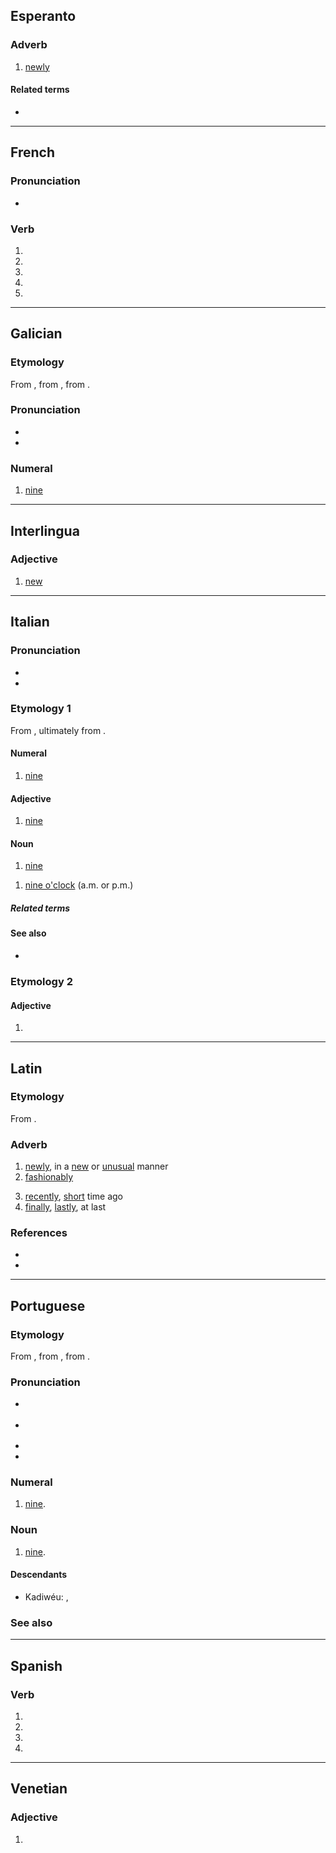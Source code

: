 {{also|Nove|nové|nóve|novè|nòve|nővé|nově}}
==Esperanto==

===Adverb===
{{eo-head}}

# [[newly]]

====Related terms====
* {{l|eo|nova|gloss=[[new]]}}

----

==French==

===Pronunciation===
* {{homophones|lang=fr|novent|noves}}

===Verb===
{{head|fr|verb form}}

# {{inflection of|nover||1|s|pres|indc|lang=fr}}
# {{inflection of|nover||3|s|pres|indc|lang=fr}}
# {{inflection of|nover||1|s|pres|subj|lang=fr}}
# {{inflection of|nover||1|s|pres|subj|lang=fr}}
# {{inflection of|nover||2|s|impr|lang=fr}}

----

==Galician==
{{cardinalbox|gl|8|9|10|oito|dez|ord=noveno|wplink=Nove}}

===Etymology===
From {{inh|gl|roa-opt|nove}}, from {{inh|gl|la|novem}}, from {{inh|gl|ine-pro|*h₁néwn̥}}.

===Pronunciation===
* {{IPA|/ˈnɔβe̝/|[ˈnɔ̃β̞ɪ]|lang=gl}}
* {{audio|Gl-nove.ogg|Audio|lang=gl}}

===Numeral===
{{gl-num-card}}

# {{cln|gl|cardinal numbers}} [[nine]]

----

==Interlingua==

===Adjective===
{{head|ia|adjective}}

# [[new]]

----

==Italian==
{{cardinalbox|it|8|9|10|otto|dieci|ord=nono|mult=nonuplo|frac=nono}}

===Pronunciation===
* {{IPA|lang=it|/ˈnɔve/|[ˈn̺ɔː.ve]}}
* {{hyphenation|lang=it|nò|ve}}

===Etymology 1===
From {{inh|it|la|novem}}, ultimately from {{inh|it|ine-pro|*h₁néwn̥}}.

====Numeral====
{{head|it|numeral}}

# {{cln|it|cardinal numbers}} [[nine]]

====Adjective====
{{head|it|adjective|g=m|g2=f|invariable}}

# [[nine]]

====Noun====
{{head|it|noun|g=m|invariable}}

# [[nine]]

{{head|it|noun|g=f-p}}

# {{lb|it|following the article|_|[[le#Italian|le]]}} [[nine o'clock]] (a.m. or p.m.)
#: {{ux|it|Sono '''le nove'''.|It's '''nine o'clock'''.}}

=====Related terms=====
{{rel3
|it|novanta
|novecentesco
|[[novecento]], [[Novecento]]
|novembre
|novemila
|novennale
|a nove zeri
}}

====See also====
{{table:playing cards/it}}
* {{l|it|Appendix:Italian numbers}}

===Etymology 2===

====Adjective====
{{head|it|adjective form}}

# {{inflection of|lang=it|novo|novo|f|p}}

----

==Latin==

===Etymology===
From {{affix|la|novus|t1=new|-ē|pos2=adverbial suffix}}.

===Adverb===
{{head|la|adverb|head=novē}}

# [[newly]], in a [[new]] or [[unusual]] manner
# [[fashionably]]
#: {{ux|la|Ornata ut lepide! Ut concinne! Ut '''nove'''!|But decked out, sparkling with gold, and adorned so splendidly! How nicely! How '''fashionably'''!}}
# [[recently]], [[short]] time ago
# [[finally]], [[lastly]], at last

===References===
* {{R:L&S}}
* {{R:Gaffiot}}

----

==Portuguese==
{{cardinalbox|pt|8|9|10|oito|dez|ord=nono|mult=nônuplo|wplink=Nove}}

===Etymology===
From {{inh|pt|roa-opt|nove}}, from {{inh|pt|la|novem||nine}}, from {{inh|pt|ine-pro|*h₁néwn̥}}.

===Pronunciation===
* {{a|Brazil}} {{IPA|[ˈnɔ.vi]|lang=pt}}
* {{a|Portugal}} {{IPA|[ˈnɔ.vɨ]|lang=pt}}
* {{hyphenation|no|ve|lang=pt}}
* {{rhymes|ɔvi|lang=pt}}

===Numeral===
{{pt-cardinal}}

# [[nine]].

===Noun===
{{pt-noun|m|s}}

# [[nine]].

====Descendants====
* Kadiwéu: {{l|kbc|noove}}, {{l|kbc|noobe}}

===See also===
{{table:playing cards/pt}}

----

==Spanish==

===Verb===
{{head|es|verb form}}

# {{es-verb form of|ending=ar|mood=subjunctive|tense=present|pers=1|number=singular|novar}}
# {{es-verb form of|ending=ar|mood=subjunctive|tense=present|pers=2|formal=yes|number=singular|novar}}
# {{es-verb form of|ending=ar|mood=subjunctive|tense=present|pers=3|number=singular|novar}}
# {{es-verb form of|ending=ar|mood=imperative|pers=2|formal=yes|number=singular|novar}}

----

==Venetian==

===Adjective===
{{head|vec|adjective form}}

# {{inflection of|novo||f|p|lang=vec}}
